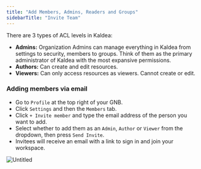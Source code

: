 ```yaml
---
title: "Add Members, Admins, Readers and Groups"
sidebarTitle: "Invite Team"
---
```


There are 3 types of ACL levels in Kaldea:

- **Admins:** Organization Admins can manage everything in Kaldea from settings
  to security, members to groups. Think of them as the primary administrator of
  Kaldea with the most expansive permissions.
- **Authors:** Can create and edit resources.
- **Viewers:** Can only access resources as viewers. Cannot create or edit.

### Adding members via email

- Go to `Profile` at the top right of your GNB.
- Click `Settings` and then the `Members` tab.
- Click `+ Invite member` and type the email address of the person you want to
  add.
- Select whether to add them as an `Admin`, `Author` or `Viewer` from the
  dropdown, then press `Send Invite`.
- Invitees will receive an email with a link to sign in and join your workspace.

![Untitled](/images/invite-team.png)
